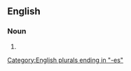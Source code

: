 ==English==

===Noun===
{{head|en|noun form}}

# {{plural of|abrasiveness|lang=en}}

[[Category:English plurals ending in "-es"]]